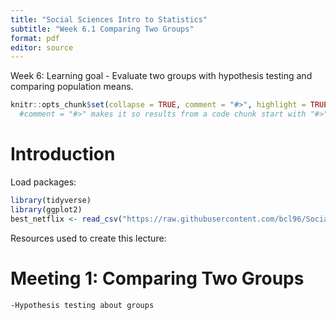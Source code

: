 ```yaml
---
title: "Social Sciences Intro to Statistics"
subtitle: "Week 6.1 Comparing Two Groups"
format: pdf
editor: source
---
```

Week 6: Learning goal - Evaluate two groups with hypothesis testing and comparing population means.

 
```r
knitr::opts_chunk$set(collapse = TRUE, comment = "#>", highlight = TRUE, warning = FALSE, message = FALSE)
  #comment = "#>" makes it so results from a code chunk start with "#>"; default is "##"
```

# Introduction

Load packages:
```r
library(tidyverse)
library(ggplot2)
best_netflix <- read_csv("https://raw.githubusercontent.com/bcl96/Social-Sciences-Stats/main/data/netflix_data/Best%20Shows%20Netflix.csv")
```

Resources used to create this lecture:

# Meeting 1: Comparing Two Groups
	-Hypothesis testing about groups








